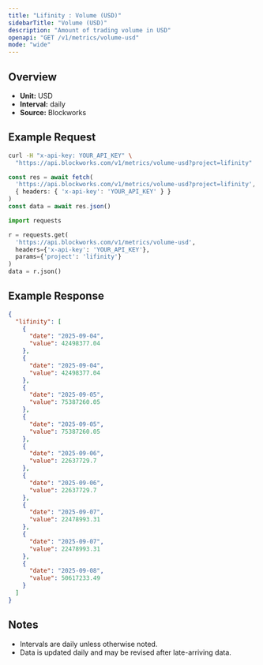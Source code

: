 ```yaml
---
title: "Lifinity : Volume (USD)"
sidebarTitle: "Volume (USD)"
description: "Amount of trading volume in USD"
openapi: "GET /v1/metrics/volume-usd"
mode: "wide"
---
```


## Overview

- **Unit:** USD
- **Interval:** daily
- **Source:** Blockworks

## Example Request

<CodeGroup>

```bash cURL
curl -H "x-api-key: YOUR_API_KEY" \
  "https://api.blockworks.com/v1/metrics/volume-usd?project=lifinity"
```

```typescript TypeScript
const res = await fetch(
  'https://api.blockworks.com/v1/metrics/volume-usd?project=lifinity',
  { headers: { 'x-api-key': 'YOUR_API_KEY' } }
)
const data = await res.json()
```

```python Python
import requests

r = requests.get(
  'https://api.blockworks.com/v1/metrics/volume-usd',
  headers={'x-api-key': 'YOUR_API_KEY'},
  params={'project': 'lifinity'}
)
data = r.json()
```

</CodeGroup>

## Example Response

```json
{
  "lifinity": [
    {
      "date": "2025-09-04",
      "value": 42498377.04
    },
    {
      "date": "2025-09-04",
      "value": 42498377.04
    },
    {
      "date": "2025-09-05",
      "value": 75387260.05
    },
    {
      "date": "2025-09-05",
      "value": 75387260.05
    },
    {
      "date": "2025-09-06",
      "value": 22637729.7
    },
    {
      "date": "2025-09-06",
      "value": 22637729.7
    },
    {
      "date": "2025-09-07",
      "value": 22478993.31
    },
    {
      "date": "2025-09-07",
      "value": 22478993.31
    },
    {
      "date": "2025-09-08",
      "value": 50617233.49
    }
  ]
}
```

## Notes
- Intervals are daily unless otherwise noted.
- Data is updated daily and may be revised after late-arriving data.

